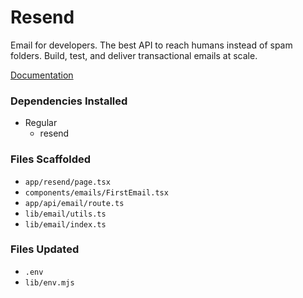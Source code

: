 # Resend
Email for developers. The best API to reach humans instead of spam folders. Build, test, and deliver transactional emails at scale.

[Documentation](https://resend.com/docs/introduction)

### Dependencies Installed
* Regular
  * resend

### Files Scaffolded
* `app/resend/page.tsx`
* `components/emails/FirstEmail.tsx`
* `app/api/email/route.ts`
* `lib/email/utils.ts`
* `lib/email/index.ts`

### Files Updated
* `.env`
* `lib/env.mjs`
